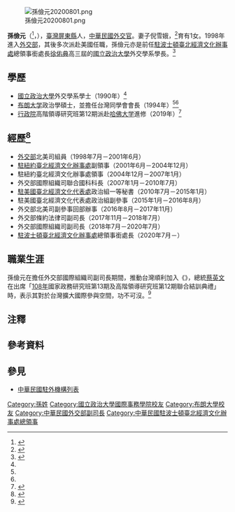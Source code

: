 {{NoteTA|1=zh-hans:台; zh-hant:臺;}}

[[File:孫儉元20200801.png|right]]

'''孫儉元'''（{{lang-en|Jonathan C.Y. Sun}}<ref>{{Cite web |url = https://www.roc-taiwan.org/usbos_en/post/2111.html |date = 2020-08-01 |title = Director-General Jonathan C.Y. Sun |publisher = [[中華民國外交部|Ministry of Foreign Affairs, Republic of China (Taiwan)]] |deadurl = no |archiveurl = https://web.archive.org/web/20201025123803/https://www.roc-taiwan.org/usbos_en/post/2111.html |archivedate = 2020-10-25 |access-date = 2020-10-25 }}</ref>，{{bd|1967年||catIdx=}}），[[臺灣|臺灣]][[屏東縣|屏東縣]]人，[[:Category:中華民國外交官|中華民國外交官]]。妻子倪雪娥，<ref>{{Cite web |url = https://www.epochtimes.com/b5/5/9/23/n1062039.htm |date = 2005年9月23日 |title = 台北科技大學校友會系列講座 |publisher = [[大纪元时报|大纪元时报]] |access-date = 2020年10月25日 |archive-date = 2020年10月28日 |archive-url = https://web.archive.org/web/20201028212031/https://www.epochtimes.com/b5/5/9/23/n1062039.htm |dead-url = no }}</ref>育有1女。1998年進入[[中華民國外交部|外交部]]，其後多次派赴美國任職，孫儉元亦是前任[[駐波士頓臺北經濟文化辦事處|駐波士頓臺北經濟文化辦事處]]總領事銜處長[[徐佑典|徐佑典]]高三屆的[[國立政治大學|國立政治大學]]外交學系學長。<ref name="波士頓經文處">{{Cite web |url = https://www.bostonorange.com/2020/08/blog-post_9.html |author = 周菊子 |date = 2020年8月9日 |title = 波士頓經文處新處長孫儉元到任 |publisher = Boston Orange 波士頓菊子 |access-date = 2020年10月25日 |archive-date = 2021年1月17日 |archive-url = https://web.archive.org/web/20210117193226/https://www.bostonorange.com/2020/08/blog-post_9.html |dead-url = no }}</ref>

==學歷==
*[[國立政治大學|國立政治大學]]外交學系學士（1990年）<ref name="駐波士頓辦事處"/>
*[[布朗大学|布朗大学]]政治學碩士，並擔任台灣同學會會長（1994年）<ref name="駐波士頓辦事處"/><ref name="波士頓經文處"/>
*[[行政院|行政院]]高階領導研究班第12期派赴[[哈佛大学|哈佛大学]]進修（2019年）<ref>{{Cite web |url = https://report.nat.gov.tw/ReportFront/ReportDetail/detail?sysId=C10802593 |date = 2019年9月25日 |title = 108 年國家政務研究班第 13 期及高階領導研究班第 12 期國外研習 |publisher = 公務出國報告資訊網 |access-date = 2020年10月25日 |archive-date = 2020年10月28日 |archive-url = https://web.archive.org/web/20201028215215/https://report.nat.gov.tw/ReportFront/ReportDetail/detail?sysId=C10802593 |dead-url = no }}</ref>

==經歷<ref name="駐波士頓辦事處">{{Cite web |url = https://www.roc-taiwan.org/usbos/post/3052.html |date = 2020年8月1日 |title = 駐波士頓辦事處孫總領事儉元簡歷 |publisher = 中華民國駐外單位聯合網站 |deadurl = no |archiveurl = https://web.archive.org/web/20201025123458/https://www.roc-taiwan.org/usbos/post/3052.html |archivedate = 2020年10月25日 |access-date = 2020年10月25日 }}</ref>==
*[[中華民國外交部|外交部]]北美司組員（1998年7月－2001年6月）
*[[駐紐約臺北經濟文化辦事處|駐紐約臺北經濟文化辦事處]]副領事（2001年6月－2004年12月）
*駐紐約臺北經濟文化辦事處領事（2004年12月－2007年1月）
*外交部國際組織司聯合國科科長（2007年1月－2010年7月）
*[[駐美國臺北經濟文化代表處|駐美國臺北經濟文化代表處]]政治組一等秘書（2010年7月－2015年1月）
*駐美國臺北經濟文化代表處政治組副參事（2015年1月－2016年8月）
*外交部北美司副參事回部辦事（2016年8月－2017年11月）
*外交部條約法律司副司長（2017年11月－2018年7月）
*外交部國際組織司副司長（2018年7月－2020年7月）
*[[駐波士頓臺北經濟文化辦事處|駐波士頓臺北經濟文化辦事處]]總領事銜處長（2020年7月－）{{noteTag|name=2012年9月|2012年9月，中華民國外交部為統一駐外人員內部職稱，明定大使館、代表處設大使、公使，代表處對外仍稱代表、副代表；辦事處設總領事、副總領事，對外仍稱處長、副處長。<ref>{{Cite web |url = https://tw.news.yahoo.com/%E7%B5%B1-%E5%90%8D%E7%A8%B1-%E4%BB%A3%E8%A1%A8%E5%B0%8D%E5%85%A7%E7%A8%B1%E5%A4%A7%E4%BD%BF-133312149.html |author = 陳培煌 |date = 2012年8月31日 |title = 統一名稱 代表對內稱大使 |publisher = [[Yahoo!奇摩|Yahoo!奇摩]]引用[[中央通訊社|中央通訊社]] |access-date = 2020年10月25日 |archive-date = 2016年11月30日 |archive-url = https://web.archive.org/web/20161130185459/https://tw.news.yahoo.com/%E7%B5%B1-%E5%90%8D%E7%A8%B1-%E4%BB%A3%E8%A1%A8%E5%B0%8D%E5%85%A7%E7%A8%B1%E5%A4%A7%E4%BD%BF-133312149.html |dead-url = no }}</ref><br>代表處館長為特任或簡任第十三職等至第十四職等者任大使銜代表、簡任第十二職等至第十三職等者任公使銜代表；辦事處長為簡任第十二職等任總領事銜處長。<ref>{{Cite web |url = https://law.moj.gov.tw/LawClass/LawAll.aspx?PCode=E0000017 |date = 2018年6月13日 |title = 駐外機構組織通則 |publisher = 全國法規資料庫 |access-date = 2022年2月25日 |archive-date = 2021年12月15日 |archive-url = https://web.archive.org/web/20211215061915/https://law.moj.gov.tw/LawClass/LawAll.aspx?PCode=E0000017 }}</ref>}}

==職業生涯==
孫儉元在擔任外交部國際組織司副司長期間，推動台灣順利加入《{{Link-en|南印度洋漁業協定|Southern Indian Ocean Fisheries Agreement}}》，總統[[蔡英文|蔡英文]]在出席「[[民國紀年|108年]]國家政務研究班第13期及高階領導研究班第12期聯合結訓典禮」時，表示其對於台灣擴大國際參與空間，功不可沒。<ref>{{Cite web |url = https://www.president.gov.tw/News/24893 |date = 2019年10月16日 |title = 出席國政班及高領班結訓典禮 總統勉高階文官依法行政同時勇於創新突破 帶領同仁謀求民眾最大幸福 |publisher = [[中華民國總統府|中華民國總統府]] |access-date = 2020年10月25日 |archive-date = 2020年10月28日 |archive-url = https://web.archive.org/web/20201028213324/https://www.president.gov.tw/News/24893 |dead-url = no }}</ref>


{{start box}}
{{s-dip}}
{{succession box|[[徐佑典|徐佑典]]<ref>{{Cite web |url = http://multilingual.mofa.gov.tw/web/web_UTF-8/almanac/almanac2018/%E4%B8%AD%E8%8F%AF%E6%B0%91%E5%9C%8B107%E5%B9%B4%E5%A4%96%E4%BA%A4%E5%B9%B4%E9%91%91.pdf |title = 《中華民國107年外交年鑑》〈附錄十 中華民國駐外代表機構名錄〉 |publisher = [[中華民國外交部|中華民國外交部]] |access-date = 2020-10-25 |archive-date = 2020-06-12 |archive-url = https://web.archive.org/web/20200612130648/http://multilingual.mofa.gov.tw/web/web_UTF-8/almanac/almanac2018/%E4%B8%AD%E8%8F%AF%E6%B0%91%E5%9C%8B107%E5%B9%B4%E5%A4%96%E4%BA%A4%E5%B9%B4%E9%91%91.pdf |dead-url = no }}</ref>||{{flagicon|ROC}} [[:Category:中華民國駐波士頓臺北經濟文化辦事處總領事|中華民國駐波士頓處長]]|2020年7月－}}
{{end box}}

==注釋==
{{noteFoot}}

==參考資料==
{{reflist}}

==參見==
*[[中華民國駐外機構列表|中華民國駐外機構列表]]

{{DEFAULTSORT:Sun孫}}
[[Category:孫姓|Category:孫姓]]
[[Category:國立政治大學國際事務學院校友|Category:國立政治大學國際事務學院校友]]
[[Category:布朗大學校友|Category:布朗大學校友]]
[[Category:中華民國外交部副司長|Category:中華民國外交部副司長]]
[[Category:中華民國駐波士頓臺北經濟文化辦事處總領事|Category:中華民國駐波士頓臺北經濟文化辦事處總領事]]